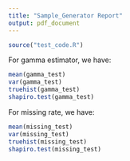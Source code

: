 ```yaml
---
title: "Sample_Generator Report"
output: pdf_document
---
```


```r
source("test_code.R")
```

For gamma estimator, we have:
```r
mean(gamma_test)
var(gamma_test)
truehist(gamma_test)
shapiro.test(gamma_test)
```

For missing rate, we have:
```r
mean(missing_test)
var(missing_test)
truehist(missing_test)
shapiro.test(missing_test)
```



